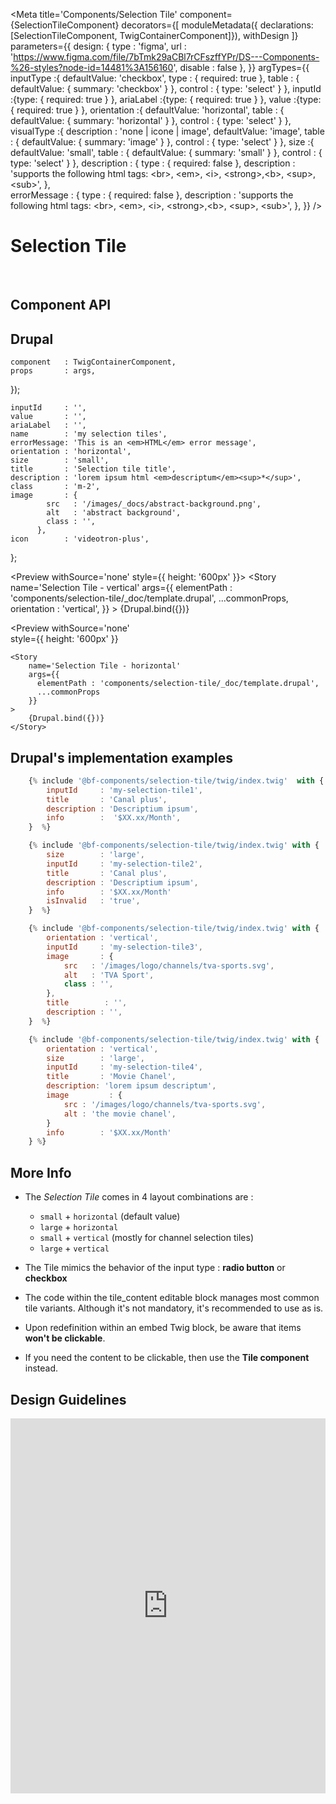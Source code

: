

<Meta
    title='Components/Selection Tile'
    component={SelectionTileComponent}
    decorators={[
        moduleMetadata({ declarations: [SelectionTileComponent, TwigContainerComponent]}),
        withDesign
    ]}
    parameters={{
        design: {
            type    : 'figma',
            url     : 'https://www.figma.com/file/7bTmk29aCBl7rCFszffYPr/DS---Components-%26-styles?node-id=14481%3A156160',
            disable : false
        },
    }}
    argTypes={{
        inputType   :{
            defaultValue: 'checkbox',
            type        : { required: true },
            table       : { defaultValue: { summary: 'checkbox' } },
            control     : { type: 'select' }
        },
        inputId     :{type: { required: true } },
        ariaLabel   :{type: { required: true } },
        value       :{type: { required: true } },
        orientation :{
            defaultValue: 'horizontal',
            table       : { defaultValue: { summary: 'horizontal' } },
            control     : { type: 'select' }
        },
        visualType :{
            description : 'none | icone | image',
            defaultValue: 'image',
            table       : { defaultValue: { summary: 'image' } },
            control     : { type: 'select' }
        },
        size        :{
            defaultValue: 'small',
            table       : { defaultValue: { summary: 'small' } },
            control     : { type: 'select' }
        },
        description : {
            type : { required: false },
            description : 'supports the following html tags:  &lt;br&gt;, &lt;em&gt;, &lt;i&gt;, &lt;strong&gt;,&lt;b&gt;, &lt;sup&gt;, &lt;sub&gt;',
        },        
        errorMessage : {
            type : { required: false },
            description : 'supports the following html tags:  &lt;br&gt;, &lt;em&gt;, &lt;i&gt;, &lt;strong&gt;,&lt;b&gt;, &lt;sup&gt;, &lt;sub&gt;',
        },
    }}
/>

# Selection Tile

<br/>


## Component API

<Props of={SelectionTileComponent} />


## Drupal

    component   : TwigContainerComponent,
    props       : args,
});

    inputId     : '',
    value       : '',
    ariaLabel   : '',
    name        : 'my selection tiles',
    errorMessage: 'This is an <em>HTML</em> error message',
    orientation : 'horizontal',
    size        : 'small',
    title       : 'Selection tile title',
    description : 'lorem ipsum html <em>descriptum</em><sup>*</sup>',
    class       : 'm-2',
    image       : {
            src   : '/images/_docs/abstract-background.png',
            alt   : 'abstract background',
            class : '',
          },
    icon        : 'videotron-plus',
};


<Preview
    withSource='none'
    style={{ height: '600px' }}>
    <Story
        name='Selection Tile - vertical'
        args={{
          elementPath : 'components/selection-tile/_doc/template.drupal',
          ...commonProps,
          orientation : 'vertical',
        }}
    >
        {Drupal.bind({})}
    </Story>
</Preview>


<Preview
    withSource='none'    
    style={{ height: '600px' }}
>
    <Story
        name='Selection Tile - horizontal'
        args={{
          elementPath : 'components/selection-tile/_doc/template.drupal',
          ...commonProps
        }}
    >
        {Drupal.bind({})}
    </Story>
</Preview>


## Drupal's implementation examples

```jsx
    {% include '@bf-components/selection-tile/twig/index.twig'  with {
        inputId     : 'my-selection-tile1',
        title       : 'Canal plus',
        description : 'Descriptium ipsum',
        info        :  '$XX.xx/Month',
    }  %}

    {% include '@bf-components/selection-tile/twig/index.twig' with {
        size        : 'large',
        inputId     : 'my-selection-tile2',
        title       : 'Canal plus',
        description : 'Descriptium ipsum',
        info        : '$XX.xx/Month'
        isInvalid   : 'true',
    }  %}

    {% include '@bf-components/selection-tile/twig/index.twig' with {
        orientation : 'vertical',
        inputId     : 'my-selection-tile3',
        image       : {
            src   : '/images/logo/channels/tva-sports.svg',
            alt   : 'TVA Sport',
            class : '',
        },
        title        : '',
        description : '',
    }  %}

    {% include '@bf-components/selection-tile/twig/index.twig' with {
        orientation : 'vertical',
        size        : 'large',
        inputId     : 'my-selection-tile4',
        title       : 'Movie Chanel',
        description: 'lorem ipsum descriptum',
        image         : {
            src : '/images/logo/channels/tva-sports.svg',
            alt : 'the movie chanel',
        }
        info        : '$XX.xx/Month'
    } %}
```

## More Info


- The *Selection Tile* comes in 4 layout combinations are : 
    - `small` + `horizontal` (default value) 
    - `large` + `horizontal` 
    - `small` + `vertical` (mostly for channel selection tiles)
    - `large` + `vertical`     

- The Tile mimics the behavior of the input type : **radio button** or **checkbox**
- The code within the tile_content editable block manages most common tile variants. Although it's not mandatory, it's recommended to use as is.
- Upon redefinition within an embed Twig block, be aware that items **won't be clickable**.
- If you need the content to be clickable, then use the **Tile component** instead.


## Design Guidelines

<iframe width='100%' height='600' src='https://www.figma.com/embed?embed_host=share&url=https%3A%2F%2Fwww.figma.com%2Ffile%2F7bTmk29aCBl7rCFszffYPr%2FDS---Components-%2526-styles%3Fnode-id%3D14481%253A156160&chrome=DOCUMENTATION' frameBorder='0' allowFullScreen></iframe>

